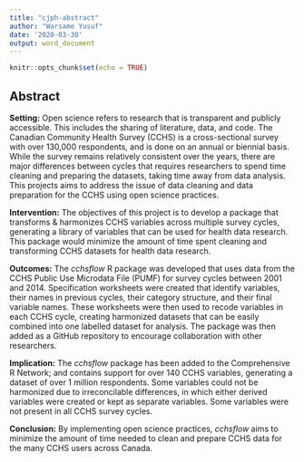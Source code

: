 ```yaml
---
title: "cjph-abstract"
author: "Warsame Yusuf"
date: '2020-03-30'
output: word_document
---
```


```r
knitr::opts_chunk$set(echo = TRUE)
```

## Abstract

**Setting:** Open science refers to research that is transparent and publicly accessible. This includes the sharing of literature, data, and code. The Canadian Community Health Survey (CCHS) is a cross-sectional survey with over 130,000 respondents, and is done on an annual or biennial basis. While the survey remains relatively consistent over the years, there are major differences between cycles that requires researchers to spend time cleaning and preparing the datasets, taking time away from data analysis. This projects aims to address the issue of data cleaning and data preparation for the CCHS using open science practices.

**Intervention:** The objectives of this project is to develop a package that transforms & harmonizes CCHS variables across multiple survey cycles, generating a library of variables that can be used for health data research. This package would minimize the amount of time spent cleaning and transforming CCHS datasets for health data research. 

**Outcomes:** The _cchsflow_ R package was developed that uses data from the CCHS Public Use Microdata File (PUMF) for survey cycles between 2001 and 2014. Specification worksheets were created that identify variables, their names in previous cycles, their category structure, and their final variable names. These worksheets were then used to recode variables in each CCHS cycle, creating harmonized datasets that can be easily combined into one labelled dataset for analysis. The package was then added as a GitHub repository to encourage collaboration with other researchers.

**Implication:** The _cchsflow_ package has been added to the Comprehensive R Network; and contains support for over 140 CCHS variables, generating a dataset of over 1 million respondents. Some variables could not be harmonized due to irreconcilable differences, in which either derived variables were created or kept as separate variables. Some variables were not present in all CCHS survey cycles.

**Conclusion:** By implementing open science practices, _cchsflow_ aims to minimize the amount of time needed to clean and prepare CCHS data for the many CCHS users across Canada.